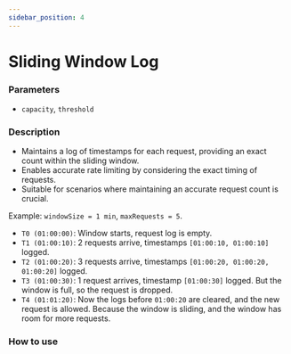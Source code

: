 ```yaml
---
sidebar_position: 4
---
```






# Sliding Window Log

### Parameters

- `capacity`, `threshold`

### Description

- Maintains a log of timestamps for each request, providing an exact count within the sliding
window.
- Enables accurate rate limiting by considering the exact timing of requests.
- Suitable for scenarios where maintaining an accurate request count is crucial.

Example: `windowSize = 1 min`, `maxRequests = 5`.

- `T0 (01:00:00)`: Window starts, request log is empty.
- `T1 (01:00:10)`: 2 requests arrive, timestamps `[01:00:10, 01:00:10]` logged.
- `T2 (01:00:20)`: 3 requests arrive, timestamps `[01:00:20, 01:00:20, 01:00:20]` logged.
- `T3 (01:00:30)`: 1 request arrives, timestamp `[01:00:30]` logged. But the window is full, so the
request is dropped.
- `T4 (01:01:20)`: Now the logs before `01:00:20` are cleared, and the new request is allowed.
Because the window is sliding, and the window has room for more requests.

### How to use

<RateLimitHowToUse method="customSlidingWindowLog(4, Duration.ofSeconds(1))"/>
